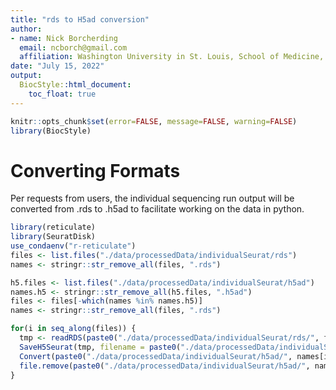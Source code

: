 ```yaml
---
title: "rds to H5ad conversion"
author: 
- name: Nick Borcherding
  email: ncborch@gmail.com
  affiliation: Washington University in St. Louis, School of Medicine, St. Louis, MO, USA
date: "July 15, 2022"
output:
  BiocStyle::html_document:
    toc_float: true
---
```


```r
knitr::opts_chunk$set(error=FALSE, message=FALSE, warning=FALSE)
library(BiocStyle)
```

# Converting Formats

Per requests from users, the individual sequencing run output will be converted from .rds to .h5ad to facilitate working on the data in python. 

```r
library(reticulate)
library(SeuratDisk)
use_condaenv("r-reticulate")
files <- list.files("./data/processedData/individualSeurat/rds")
names <- stringr::str_remove_all(files, ".rds")

h5.files <- list.files("./data/processedData/individualSeurat/h5ad")
names.h5 <- stringr::str_remove_all(h5.files, ".h5ad")
files <- files[-which(names %in% names.h5)]
names <- stringr::str_remove_all(files, ".rds")

for(i in seq_along(files)) {
  tmp <- readRDS(paste0("./data/processedData/individualSeurat/rds/", files[i]))
  SaveH5Seurat(tmp, filename = paste0("./data/processedData/individualSeurat/h5ad/", names[i], ".h5Seurat"))
  Convert(paste0("./data/processedData/individualSeurat/h5ad/", names[i], ".h5Seurat"), dest = "h5ad")
  file.remove(paste0("./data/processedData/individualSeurat/h5ad/", names[i], ".h5Seurat"))
}
```

